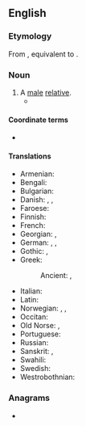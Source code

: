 {{also|Kinsman}}
==English==

===Etymology===
From {{inh|en|enm|kynnesman}}, equivalent to {{affix|en|kin|-s-|-man}}.

===Noun===
{{en-noun|kinsmen}}

# A [[male]] [[relative]].
#* {{RQ:Mary Shelley Last Man|volume=2|chapter=6|passage=And I, the nearest '''kinsman''' of the Earl of Windsor, was to propose his election.}}

====Coordinate terms====
* {{l|en|kinswoman}}

====Translations====
{{trans-top|male relative}}
* Armenian: {{t+|hy|ազգական}}
* Bengali: {{t|bn|বেরাদর}}
* Bulgarian: {{t+|bg|роднина|m}}
* Danish: {{t|da|slægtning|c}}, {{t|da|frænde|c}}, {{t|da|ætling|c}}
* Faroese: {{t|fo|ættarmaður|m}}
* Finnish: {{t|fi|[[miespuolinen]] [[sukulainen]]}}
* French: {{t+|fr|parent|m}}
* Georgian: {{t|ka|ნათესავი}}, {{t|ka|სახლიკაცი}}
* German: {{t+|de|Verwandter|m}}, {{t+|de|Angehöriger|m}}, {{t+|de|Landsmann|m}}
* Gothic: {{t|got|𐌽𐌹𐌸𐌾𐌹𐍃|m}}, {{t|got|𐌲𐌰𐌽𐌹𐌸𐌾𐌹𐍃|m}}
* Greek:
*: Ancient: {{t|grc|συγγενής|m}}, {{q|by marriage}} {{t|grc|πηός|m}}
{{trans-mid}}
* Italian: {{t+|it|parente|m}}
* Latin: {{t|la|gentilis|m}}
* Norwegian: {{t+|nb|forfader|m}}, {{t|nn|ætting|m}}, {{t|nn|ættfar|m}}
* Occitan: {{t+|oc|parent|m}}
* Old Norse: {{t|non|frændi|m}}, {{t|non|niðr|m}}
* Portuguese: {{t+|pt|parente|m}}
* Russian: {{t+|ru|ро́дственник|m}}
* Sanskrit: {{t+|sa|बान्धव|m}} {{q|especially maternal}}, {{t+|sa|ज्ञाति|m}} {{q|especially paternal}}
* Swahili: {{t+|sw|ndugu}}
* Swedish: {{t+|sv|frände|c}}
* Westrobothnian: {{t|gmq-bot|ättmen|m}}
{{trans-bottom}}

===Anagrams===
* {{anagrams|en|a=aikmnns|Kinmans|Mankins|mankins|namkins}}

{{cln|en|nouns with irregular plurals}}
{{C|en|Male|Male family members|Male people}}